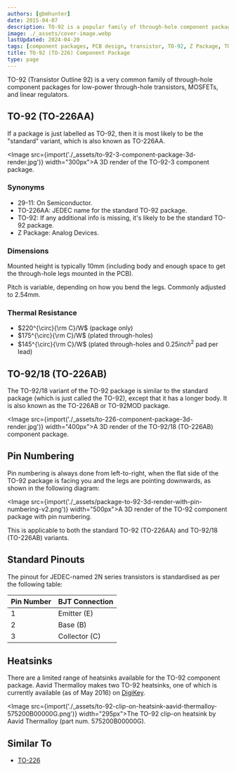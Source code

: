 ```yaml
---
authors: [gbmhunter]
date: 2015-04-07
description: TO-92 is a popular family of through-hole component packages for low-power through-hole transistors, MOSFETs, and linear regulators.
image: ./_assets/cover-image.webp
lastUpdated: 2024-04-20
tags: [component packages, PCB design, transistor, TO-92, Z Package, TO-226AA, TO-226AB]
title: TO-92 (TO-226) Component Package
type: page
---
```


TO-92 (Transistor Outline 92) is a very common family of through-hole component packages for low-power through-hole transistors, MOSFETs, and linear regulators.

## TO-92 (TO-226AA)

If a package is just labelled as TO-92, then it is most likely to be the "standard" variant, which is also known as TO-226AA.

<Image src={import('./_assets/to-92-3-component-package-3d-render.jpg')} width="300px">A 3D render of the TO-92-3 component package.</Image>

### Synonyms

* 29-11: On Semiconductor.
* TO-226AA: JEDEC name for the standard TO-92 package.
* TO-92: If any additional info is missing, it's likely to be the standard TO-92 package.
* Z Package: Analog Devices.

### Dimensions

Mounted height is typically 10mm (including body and enough space to get the through-hole legs mounted in the PCB).

Pitch is variable, depending on how you bend the legs. Commonly adjusted to 2.54mm.

### Thermal Resistance

* $220^{\circ}{\rm C}/W$ (package only)
* $175^{\circ}{\rm C}/W$ (plated through-holes)
* $145^{\circ}{\rm C}/W$ (plated through-holes and $0.25inch^2$ pad per lead)

## TO-92/18 (TO-226AB)

The TO-92/18 variant of the TO-92 package is similar to the standard package (which is just called the TO-92), except that it has a longer body. It is also known as the TO-226AB or TO-92MOD package.

<Image src={import('./_assets/to-226-component-package-3d-render.jpg')} width="400px">A 3D render of the TO-92/18 (TO-226AB) component package.</Image>

## Pin Numbering

Pin numbering is always done from left-to-right, when the flat side of the TO-92 package is facing you and the legs are pointing downwards, as shown in the following diagram:

<Image src={import('./_assets/package-to-92-3d-render-with-pin-numbering-v2.png')} width="500px">A 3D render of the TO-92 component package with pin numbering.</Image>

This is applicable to both the standard TO-92 (TO-226AA) and TO-92/18 (TO-226AB) variants.

## Standard Pinouts

The pinout for JEDEC-named 2N series transistors is standardised as per the following table:

<table>
    <thead>
        <tr>
            <th>Pin Number</th>
            <th>BJT Connection</th>
        </tr>
    </thead>
    <tbody>
        <tr>
            <td>1</td>
            <td>Emitter (E)</td>
        </tr>
        <tr>
            <td>2</td>
            <td>Base (B)</td>
        </tr>
        <tr>
            <td>3</td>
            <td>Collector (C)</td>
        </tr>
    </tbody>
</table>

## Heatsinks

There are a limited range of heatsinks available for the TO-92 component package. Aavid Thermalloy makes two TO-92 heatsinks, one of which is currently available (as of May 2016) on [DigiKey](http://www.digikey.com/product-detail/en/575200B00000G/HS251-ND/269309).

<Image src={import('./_assets/to-92-clip-on-heatsink-aavid-thermalloy-575200B00000G.png')} width="295px">The TO-92 clip-on heatsink by Aavid Thermalloy (part num. 575200B00000G).</Image>

## Similar To

* [TO-226](/pcb-design/component-packages/to-226-component-package/)

